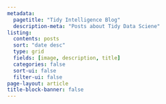 ```yaml
---
metadata:
  pagetitle: "Tidy Intelligence Blog"
  description-meta: "Posts about Tidy Data Sciene"
listing:
  contents: posts
  sort: "date desc"
  type: grid
  fields: [image, description, title]
  categories: false
  sort-ui: false
  filter-ui: false
page-layout: article
title-block-banner: false
---
```



